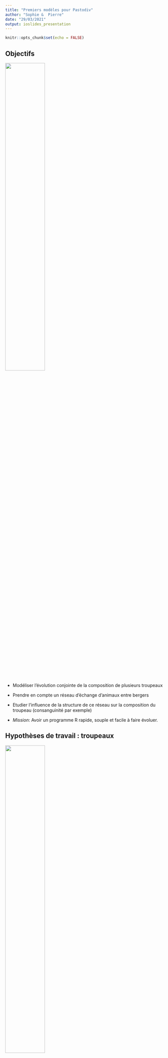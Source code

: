 ```yaml
---
title: "Premiers modèles pour Pastodiv"
author: "Sophie &  Pierre"
date: "29/03/2021"
output: ioslides_presentation
---
```


```r
knitr::opts_chunk$set(echo = FALSE)
```

## Objectifs

![](photo_ovin_viande.png){#id .class width=50% height=50%}


- Modéliser l'évolution conjointe de la composition de plusieurs troupeaux
- Prendre en compte un réseau d'échange d'animaux entre bergers
- Etudier l'influence de la structure de ce réseau sur la composition du troupeau (consanguinité par exemple)

- *Mission*:  Avoir un programme  R rapide, souple et facile à faire évoluer. 

## Hypothèses de travail : troupeaux

![](troupeau-moutons-inde.jpg){#id .class width=50% height=50%}


- On considère $N$ ($10$?) troupeaux composés essentiellement de femelles (dans les exemples  :  40 femelles pour 2 mâles)
- Les troupeaux sont de taille constantes au cours du temps. 





## Hypothèses de travail : âges de reproduction


- Les mâles sont reproducteurs dès l'année suivant leur naissance
- Les femelles sont reproductrices au bout de "quelques" années (paramètre à régler)
- Mâles et femelles sont aptes à se reproduire jusqu'à un âge à fixer (propre aux mâles et femelles) : une fois l'âge passé, les animaux sont retirés du troupeau

- Les femelles ont entre 0 et 2 petits par ans (probabilité à définir)

## Hypothèses de travail : reproduction

- *Pour l'instant* : reproduction intra troupeau.
- *Si besoin* : codes prévus pour modéliser échange de mâles entre troupeaux au moment de la reproduction

        - selon un certain réseau d'échanges
        - de façon certaine ou aléatoire 

![](genie.jpg){#id .class width=50% height=50%}

## Hypothèses de travail : devenir des petits

- Les femelles trop vieilles sont remplacées par des petits femelles nées dans le troupeau, de façon à garder la taille du troupeau constante. 

        - Si une année, on n'a pas produit assez de petits femelles, 
        le manque sera compensé l'année suivante. 

- Quand le mâle atteint l'âge limite, il est remplacé par un petit mâle: 

        -  ce mâle est choisi parmi les autres troupeaux selon 
        un réseau d'échange fixé à l'avance et constant au cours 
        du temps.


## Mise en pratique : paramètres 

```r
n.herds = 10
param.default <- list(n.ram = 3,
                      n.ewe = 40,
                      age.max.repro.ram = 8,
                      age.max.repro.ewe = 8,
                      age.min.ram = 0,
                      age.min.ewe = 0,
                      age.min.repro.ewe = 3,
                      age.min.repro.ram = 1)
param.default$rate.repro = as.data.frame(cbind(c(0,1,2),c(0,1,0)))
names(param.default$rate.repro) = c('nb.lambs','probability')
param = lapply(1:n.herds,function(i) param.default)
```

## Simulation des descendances de troupeaux


Voir démo R. 

